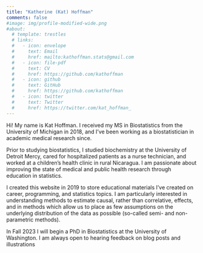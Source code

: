 ```yaml
---
title: "Katherine (Kat) Hoffman"
comments: false
#image: img/profile-modified-wide.png
#about:
  # template: trestles
  # links:
  #   - icon: envelope
  #     text: Email
  #     href: mailto:kathoffman.stats@gmail.com
  #   - icon: file-pdf
  #     text: CV
  #     href: https://github.com/kathoffman
  #   - icon: github
  #     text: GitHub
  #     href: https://github.com/kathoffman
  #   - icon: twitter
  #     text: Twitter
  #     href: https://twitter.com/kat_hoffman_
---
```


</center>

::: {#hero-heading}

Hi! My name is Kat Hoffman. I received my MS in Biostatistics from the University of Michigan in 2018, and I've been working as a biostatistician in academic medical research since.

Prior to studying biostatistics, I studied biochemistry at the University of Detroit Mercy, cared for hospitalized patients as a nurse technician, and worked at a children's health clinic in rural Nicaragua. I am passionate about improving the state of medical and public health research through education in statistics.

I created this website in 2019 to store educational materials I've created on career, programming, and statistics topics. I am particularly interested in understanding methods to estimate causal, rather than correlative, effects, and in methods which allow us to place as few assumptions on the underlying distribution of the data as possible (so-called semi- and non-parametric methods).

In Fall 2023 I will begin a PhD in Biostatistics at the University of Washington. I am always open to hearing feedback on blog posts and illustrations




:::